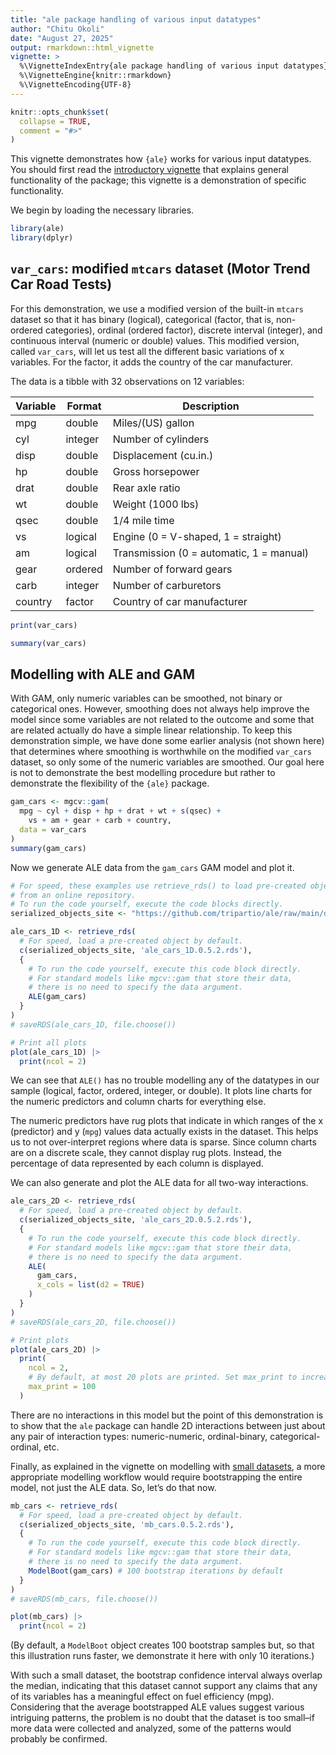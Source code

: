 ```yaml
---
title: "ale package handling of various input datatypes"
author: "Chitu Okoli"
date: "August 27, 2025"
output: rmarkdown::html_vignette
vignette: >
  %\VignetteIndexEntry{ale package handling of various input datatypes}
  %\VignetteEngine{knitr::rmarkdown}
  %\VignetteEncoding{UTF-8}
---
```


```r
knitr::opts_chunk$set(
  collapse = TRUE,
  comment = "#>"
)
```

This vignette demonstrates how `{ale}` works for various input datatypes. You should first read the [introductory vignette](ale-intro.html "Introduction to the ale package") that explains general functionality of the package; this vignette is a demonstration of specific functionality.

We begin by loading the necessary libraries.

```r
library(ale)
library(dplyr)
```

## `var_cars`: modified `mtcars` dataset (Motor Trend Car Road Tests)

For this demonstration, we use a modified version of the built-in `mtcars` dataset so that it has binary (logical), categorical (factor, that is, non-ordered categories), ordinal (ordered factor), discrete interval (integer), and continuous interval (numeric or double) values. This modified version, called `var_cars`, will let us test all the different basic variations of x variables. For the factor, it adds the country of the car manufacturer.

The data is a tibble with 32 observations on 12 variables:

| Variable | Format  | Description                              |
|----------|---------|------------------------------------------|
| mpg      | double  | Miles/(US) gallon                        |
| cyl      | integer | Number of cylinders                      |
| disp     | double  | Displacement (cu.in.)                    |
| hp       | double  | Gross horsepower                         |
| drat     | double  | Rear axle ratio                          |
| wt       | double  | Weight (1000 lbs)                        |
| qsec     | double  | 1/4 mile time                            |
| vs       | logical | Engine (0 = V-shaped, 1 = straight)      |
| am       | logical | Transmission (0 = automatic, 1 = manual) |
| gear     | ordered | Number of forward gears                  |
| carb     | integer | Number of carburetors                    |
| country  | factor  | Country of car manufacturer              |


```r
print(var_cars)
```

```r
summary(var_cars)
```

## Modelling with ALE and GAM

With GAM, only numeric variables can be smoothed, not binary or categorical ones. However, smoothing does not always help improve the model since some variables are not related to the outcome and some that are related actually do have a simple linear relationship. To keep this demonstration simple, we have done some earlier analysis (not shown here) that determines where smoothing is worthwhile on the modified `var_cars` dataset, so only some of the numeric variables are smoothed. Our goal here is not to demonstrate the best modelling procedure but rather to demonstrate the flexibility of the `{ale}` package.

```r
gam_cars <- mgcv::gam(
  mpg ~ cyl + disp + hp + drat + wt + s(qsec) +
    vs + am + gear + carb + country,
  data = var_cars
)
summary(gam_cars)
```

Now we generate ALE data from the `gam_cars` GAM model and plot it.

```r

# For speed, these examples use retrieve_rds() to load pre-created objects 
# from an online repository.
# To run the code yourself, execute the code blocks directly.  
serialized_objects_site <- "https://github.com/tripartio/ale/raw/main/download"

ale_cars_1D <- retrieve_rds(
  # For speed, load a pre-created object by default.
  c(serialized_objects_site, 'ale_cars_1D.0.5.2.rds'),
  {
    # To run the code yourself, execute this code block directly.
    # For standard models like mgcv::gam that store their data,
    # there is no need to specify the data argument.
    ALE(gam_cars)
  }
)
# saveRDS(ale_cars_1D, file.choose())

# Print all plots
plot(ale_cars_1D) |> 
  print(ncol = 2)
```

We can see that `ALE()` has no trouble modelling any of the datatypes in our sample (logical, factor, ordered, integer, or double). It plots line charts for the numeric predictors and column charts for everything else. 

The numeric predictors have rug plots that indicate in which ranges of the x (predictor) and y (`mpg`) values data actually exists in the dataset.  This helps us to not over-interpret regions where data is sparse. Since column charts are on a discrete scale, they cannot display rug plots. Instead, the percentage of data represented by each column is displayed.

We can also generate and plot the ALE data for all two-way interactions.

```r
ale_cars_2D <- retrieve_rds(
  # For speed, load a pre-created object by default.
  c(serialized_objects_site, 'ale_cars_2D.0.5.2.rds'),
  {
    # To run the code yourself, execute this code block directly.
    # For standard models like mgcv::gam that store their data,
    # there is no need to specify the data argument.
    ALE(
      gam_cars,
      x_cols = list(d2 = TRUE)
    )
  }
)
# saveRDS(ale_cars_2D, file.choose())

# Print plots
plot(ale_cars_2D) |> 
  print(
    ncol = 2, 
    # By default, at most 20 plots are printed. Set max_print to increase this limit
    max_print = 100
  )
```

There are no interactions in this model but the point of this demonstration is to show that the `ale` package can handle 2D interactions between just about any pair of interaction types: numeric-numeric, ordinal-binary, categorical-ordinal, etc.

Finally, as explained in the vignette on modelling with [small datasets](ale-small-datasets.html "ale package for small datasets"), a more appropriate modelling workflow would require bootstrapping the entire model, not just the ALE data. So, let's do that now.

```r
mb_cars <- retrieve_rds(
  # For speed, load a pre-created object by default.
  c(serialized_objects_site, 'mb_cars.0.5.2.rds'),
  {
    # To run the code yourself, execute this code block directly.
    # For standard models like mgcv::gam that store their data,
    # there is no need to specify the data argument.
    ModelBoot(gam_cars) # 100 bootstrap iterations by default
  }
)
# saveRDS(mb_cars, file.choose())

plot(mb_cars) |> 
  print(ncol = 2)
```

(By default, a `ModelBoot` object creates 100 bootstrap samples but, so that this illustration runs faster, we demonstrate it here with only 10 iterations.) 

With such a small dataset, the bootstrap confidence interval always overlap the median, indicating that this dataset cannot support any claims that any of its variables has a meaningful effect on fuel efficiency (mpg). Considering that the average bootstrapped ALE values suggest various intriguing patterns, the problem is no doubt that the dataset is too small--if more data were collected and analyzed, some of the patterns would probably be confirmed.
